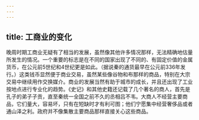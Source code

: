 ```yaml
---
---
---
```

title: 工商业的变化
---



晚周时期工商业无疑有了相当的发展，虽然像其他许多情况那样，无法精确地估量所发生的情况。一个重要的标志是在不同的国家出现了不同的、有固定价值的金属货币，在公元前5世纪和4世纪更是如此。（据说秦的通货最早在公元前336年发行。）这类钱币显然便于商业交易，虽然某些像谷物和布那样的商品，特别在大宗交易中继续用作交换媒介。商业的发展当然有助于城市的成长，并且还出现了工业按地点进行专业化的趋势。《史记》和其他史籍还记载了几个著名的商人，首先是孔子的弟子子贡，直至秦统一全国之前不久的丞相吕不韦。大商人不经营主要商品，它们量大，容易坏，只有在短缺时才有利可图；他们宁愿集中经营奢侈品或者通山泽之利。政府并不像集散主要商品那样直接关心这些商品。
